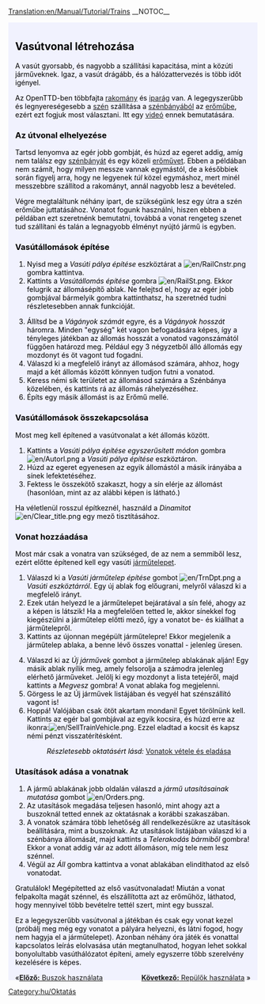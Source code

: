 [[Translation:en/Manual/Tutorial/Trains]]
__NOTOC__
{{en/Tabs|5|3
|hu/Manual/Tutorial/Oktatás/Játék Kezdete|1. Játék kezdete<!--
-->|hu/Manual/Tutorial/Oktatás/Buszok|2. Buszok<!--
-->|hu/Manual/Tutorial/Oktatás/Vonatok|3. Vonatok<!--
-->|hu/Manual/Tutorial/Oktatás/Repülők|4. Repülők<!--
-->|hu/Manual/Tutorial/Oktatás/Következtetések|5. Következtetések}}
<div style="padding:.5em 1em 1em 1em; border-top:none; background-color:#f1f2fe; color:#000;">
{{hu/Oktatás}}
==Vasútvonal létrehozása==
A vasút gyorsabb, és nagyobb a szállítási kapacitása, mint a közúti járműveknek. Igaz, a vasút drágább, és a hálózattervezés is több időt igényel.

Az OpenTTD-ben többfajta [[hu/Manual/Rakomány|rakomány]] és [[hu/Manual/Gazdasági épületek|iparág]] van. A legegyszerűbb és legnyereségesebb a [[hu/Manual/Base Set/Cargos/Szén|szén]] szállítása a [[hu/Manual/Base Set/Industries/Szénbánya|szénbányából]] az [[hu/Manual/Base Set/Industries/Erőmű|erőműbe]], ezért ezt fogjuk most választani. Itt egy [http://www.cs.helsinki.fi/u/ihonkone/ottd_tut.ogg videó] ennek bemutatására.

===Az útvonal elhelyezése===
Tartsd lenyomva az egér jobb gombját, és húzd az egeret addig, amíg nem találsz egy [[hu/Manual/Base Set/Industries/Szénbánya|szénbányát]] és egy közeli [[hu/Manual/Base Set/Industries/Erőmű|erőművet]]. Ebben a példában nem számít, hogy milyen messze vannak egymástól, de a későbbiek során figyelj arra, hogy ne legyenek ''túl'' közel egymáshoz, mert minél messzebbre szállítod a rakományt, annál nagyobb lesz a bevételed.
{{en/Phototable|[[File:en/tutorial1.png|400px]]|Erőmű egy közeli szénbányával.|none}}

Végre megtaláltunk néhány ipart, de szükségünk lesz egy útra a szén erőműbe juttatásához. Vonatot fogunk használni, hiszen ebben a példában ezt szeretnénk bemutatni, továbbá a vonat rengeteg szenet tud szállítani és talán a legnagyobb élményt nyújtó jármű is egyben.

===Vasútállomások építése===
{{en/Phototable|[[File:hu/Railroad Construction.png]]|Normál vasút építése eszköztár.|none|6=:}}
#Nyisd meg a ''Vasúti pálya építése'' eszköztárat a [[File:en/RailCnstr.png]] gombra kattintva.
#Kattints a ''Vasútállomás építése'' gombra [[File:en/RailSt.png]]. Ekkor felugrik az állomásépítő ablak. Ne felejtsd el, hogy az egér jobb gombjával bármelyik gombra kattinthatsz, ha szeretnéd tudni részletesebben annak funkcióját.
{{en/Phototable|[[File:hu/stationgui.png]]|Vasútállomás kiválasztása ablak.|none|6=:}}
<ol start="3">
<li>Állítsd be a ''Vágányok számát'' egyre, és a ''Vágányok hosszát'' háromra. Minden "egység" két vagon befogadására képes, így a tényleges játékban az állomás hosszát a vonatod vagonszámától függően határozd meg. Például egy 3 négyzetből álló állomás egy mozdonyt és öt vagont tud fogadni.
<li>Válaszd ki a megfelelő irányt az állomásod számára, ahhoz, hogy majd a két állomás között könnyen tudjon futni a vonatod.
<li>Keress némi sík területet az állomásod számára a Szénbánya közelében, és kattints rá az állomás ráhelyezéséhez.
<li>Építs egy másik állomást is az Erőmű mellé.
</ol>
{{en/Phototable|[[File:en/tutorial2.png|400px]]|Az állomásaid az ipari létesítmények mellet.|none|6=:}}

===Vasútállomások összekapcsolása===
Most meg kell építened a vasútvonalat a két állomás között.

#Kattints a ''Vasúti pálya építése egyszerűsített módon'' gombra [[File:en/Autorl.png]] a ''Vasúti pálya építése'' eszköztáron.
#Húzd az egeret egyenesen az egyik állomástól a másik irányába a sínek lefektetéséhez.
#Fektess le összekötő szakaszt, hogy a sín elérje az állomást (hasonlóan, mint az az alábbi képen is látható.) 
{{en/Phototable|[[File:en/tutorial3.png|400px]]|Összekapcsolt állomások.|none|6=:}}

Ha véletlenül rosszul építkeznél, használd a ''Dinamitot'' [[File:en/Clear title.png]] egy mező tisztításához.

===Vonat hozzáadása===
Most már csak a vonatra van szükséged, de az nem a semmiből lesz, ezért előtte építened kell egy vasúti [[hu/Manual/Járműtelepek|járműtelepet]].

#Válaszd ki a ''Vasúti járműtelep építése'' gombot [[File:en/TrnDpt.png]] a ''Vasúti eszköztárról''. Egy új ablak fog előugrani, melyről válaszd ki a megfelelő irányt.
#Ezek után helyezd le a járműtelepet bejáratával a sín felé, ahogy az a képen is látszik! Ha a megfelelően tetted le, akkor sínekkel fog kiegészülni a járműtelep előtti mező, így a vonatot be- és kiállhat a járműtelepről.
#Kattints az újonnan megépült járműtelepre! Ekkor megjelenik a járműtelep ablaka, a benne lévő összes vonattal - jelenleg üresen.
{{en/Phototable|[[File:hu/tutorial4.png|400px]]|A járműtelep ablaka|none|6=:}}
<ol start="4">
<li>Válaszd ki az ''Új járművek'' gombot a járműtelep ablakának alján! Egy másik ablak nyílik meg, amely felsorolja a számodra jelenleg elérhető járműveket. Jelölj ki egy mozdonyt a lista tetejéről, majd kattints a ''Megvesz'' gombra! A vonat ablaka fog megjelenni.
<li>Görgess le az Új járművek listájában és vegyél hat szénszállító vagont is!
<li>Hoppá! Valójában csak ötöt akartam mondani! Egyet törölnünk kell. Kattints az egér bal gombjával az egyik kocsira, és húzd erre az ikonra:[[File:en/SellTrainVehicle.png]]. Ezzel eladtad a kocsit és kapsz némi pénzt visszatérítésként.
:''Részletesebb oktatásért lásd: '' [[hu/Manual/Vonatok vétele és eladása|Vonatok vétele és eladása]]
</ol>

===Utasítások adása a vonatnak===
#A jármű ablakának jobb oldalán válaszd a ''jármű utasításainak mutatása'' gombot [[File:en/Orders.png]].
#Az utasítások megadása teljesen hasonló, mint ahogy azt a buszoknál tetted ennek az oktatásnak a korábbi szakaszában.
#A vonatok számára több lehetőség áll rendelkezésükre az utasítások beállítására, mint a buszoknak. Az utasítások listájában válaszd ki a szénbánya állomását, majd kattints a ''Telerakodás bármiből'' gombra! Ekkor a vonat addig vár az adott állomáson, míg tele nem lesz szénnel.
#Végül az ''Áll'' gombra kattintva a vonat ablakában elindíthatod az első vonatodat.

Gratulálok! Megépítetted az első vasútvonaladat! Miután a vonat felpakolta magát szénnel, és elszállította azt az erőműhöz, láthatod, hogy mennyivel több bevételre tettél szert, mint egy busszal.

Ez a legegyszerűbb vasútvonal a játékban és csak egy vonat kezel (próbálj meg még egy vonatot a pályára helyezni, és látni fogod, hogy nem hagyja el a járműtelepet). Azonban néhány óra játék és vonattal kapcsolatos leírás elolvasása után megtanulhatod, hogyan lehet sokkal bonyolultabb vasúthálózatot építeni, amely egyszerre több szerelvény kezelésére is képes. 

<span style="float: left">&laquo;[[hu/Manual/Tutorial/Oktatás/Buszok|'''Előző:''' Buszok használata]]</span>
<span style="float: right">[[hu/Manual/Tutorial/Oktatás/Repülők|'''Következő:''' Repülők használata]] &raquo;</span>
</div>
[[Category:hu/Oktatás]]